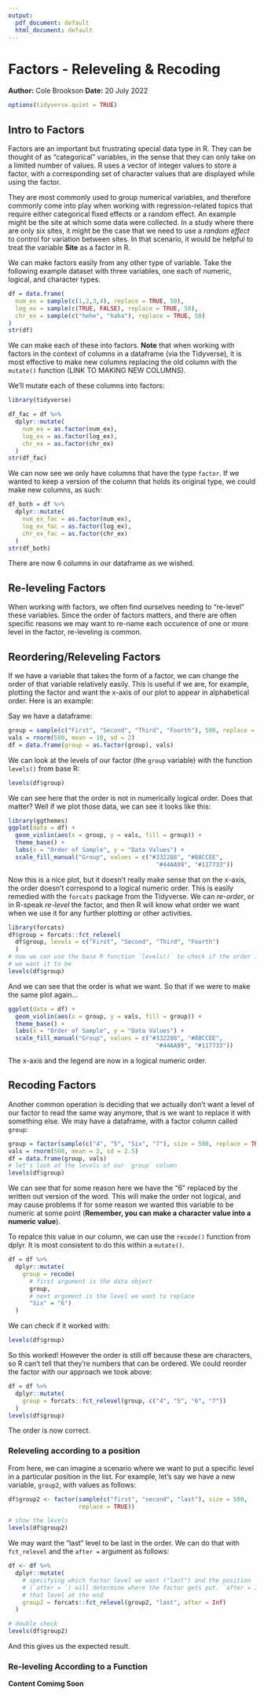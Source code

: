```yaml
---
output:
  pdf_document: default
  html_document: default
---
```

# Factors - Releveling & Recoding
**Author:** Cole Brookson
**Date:** 20 July 2022

```r
options(tidyverse.quiet = TRUE)
```


## Intro to Factors 

Factors are an important but frustrating special data type in R. They can be thought of as "categorical" variables, in the sense that they can only take on a limited number of values. R uses a vector of integer values to store a factor, with a corresponding set of character values that are displayed while using the factor.

They are most commonly used to group numerical variables, and therefore commonly come into play when working with regression-related topics that require either categorical fixed effects or a random effect. An example might be the site at which some data were collected. In a study where there are only six sites, it might be the case that we need to use a *random effect* to control for variation between sites. In that scenario, it would be helpful to treat the variable **Site** as a factor in R. 

We can make factors easily from any other type of variable. Take the following example dataset with three variables, one each of numeric, logical, and character types. 
```r
df = data.frame(
  num_ex = sample(c(1,2,3,4), replace = TRUE, 50),
  log_ex = sample(c(TRUE, FALSE), replace = TRUE, 50),
  chr_ex = sample(c("hehe", "haha"), replace = TRUE, 50)
)
str(df)
```

We can make each of these into factors. **Note** that when working with factors in the context of columns in a dataframe (via the Tidyverse), it is most effective to make new columns replacing the old column with the `mutate()` function (LINK TO MAKING NEW COLUMNS). 

We'll mutate each of these columns into factors:

```r
library(tidyverse)

df_fac = df %>% 
  dplyr::mutate(
    num_ex = as.factor(num_ex),
    log_ex = as.factor(log_ex),
    chr_ex = as.factor(chr_ex)
  )
str(df_fac)
```

We can now see we only have columns that have the type `factor`. If we wanted to keep a version of the column that holds its original type, we could make new columns, as such: 

```r
df_both = df %>% 
  dplyr::mutate(
    num_ex_fac = as.factor(num_ex),
    log_ex_fac = as.factor(log_ex),
    chr_ex_fac = as.factor(chr_ex)
  )
str(df_both)
```

There are now 6 columns in our dataframe as we wished. 

## Re-leveling Factors

When working with factors, we often find ourselves needing to "re-level" these variables. Since the order of factors matters, and there are often specific reasons we may want to re-name each occurence of one or more level in the factor, re-leveling is common. 

## Reordering/Releveling Factors

If we have a variable that takes the form of a factor, we can change the order of that variable relatively easily. This is useful if we are, for example, plotting the factor and want the x-axis of our plot to appear in alphabetical order. Here is an example:

Say we have a dataframe: 

```r
group = sample(c("First", "Second", "Third", "Fourth"), 500, replace = TRUE)
vals = rnorm(500, mean = 10, sd = 2)
df = data.frame(group = as.factor(group), vals)
```

We can look at the levels of our factor (the `group` variable) with the function `levels()` from base R:
```r
levels(df$group)
```
We can see here that the order is not in numerically logical order. Does that matter? Well if we plot those data, we can see it looks like this: 

```r
library(ggthemes)
ggplot(data = df) +
  geom_violin(aes(x = group, y = vals, fill = group)) +
  theme_base() +
  labs(x = "Order of Sample", y = "Data Values") +
  scale_fill_manual("Group", values = c("#332288", "#88CCEE",
                                          "#44AA99", "#117733"))
```

Now this is a nice plot, but it doesn't really make sense that on the x-axis, the order doesn't correspond to a logical numeric order. This is easily remedied with the `forcats` package from the Tidyverse. We can *re-order*, or in R-speak *re-level* the factor, and then R will know what order we want when we use it for any further plotting or other activities. 

```r
library(forcats)
df$group = forcats::fct_relevel(
  df$group, levels = c("First", "Second", "Third", "Fourth")
  )
# now we can use the base R function `levels()` to check if the order is what
# we want it to be
levels(df$group)

```

And we can see that the order is what we want. So that if we were to make the same plot again...
```r
ggplot(data = df) +
  geom_violin(aes(x = group, y = vals, fill = group)) +
  theme_base() +
  labs(x = "Order of Sample", y = "Data Values") +
  scale_fill_manual("Group", values = c("#332288", "#88CCEE",
                                          "#44AA99", "#117733"))
```

The x-axis and the legend are now in a logical numeric order. 

## Recoding Factors

Another common operation is deciding that we actually don't want a level of our factor to read the same way anymore, that is we want to replace it with something else. We may have a dataframe, with a factor column called `group`:

```r
group = factor(sample(c("4", "5", "Six", "7"), size = 500, replace = TRUE))
vals = rnorm(500, mean = 2, sd = 2.5)
df = data.frame(group, vals)
# let's look at the levels of our `group` column
levels(df$group)
```
We can see that for some reason here we have the "6" replaced by the written out version of the word. This will make the order not logical, and may cause problems if for some reason we wanted this variable to be numeric at some point (**Remember, you can make a character value into a numeric value**). 

To repalce this value in our column, we can use the `recode()` function from dplyr. It is most consistent to do this within a `mutate()`. 

```r
df = df %>% 
  dplyr::mutate(
    group = recode(
      # first argument is the data object
      group, 
      # next argument is the level we want to replace
      "Six" = "6")
  )
```
We can check if it worked with:
```r
levels(df$group)
```
So this worked! However the order is still off because these are characters, so R can't tell that they're numbers that can be ordered. We could reorder the factor with our approach we took above:

```r
df = df %>% 
  dplyr::mutate(
    group = forcats::fct_relevel(group, c("4", "5", "6", "7"))
  )
levels(df$group)
```

The order is now correct. 

### Releveling according to a position

From here, we can imagine a scenario where we want to put a specific level in a particular position in the list. For example, let's say we have a new variable, `group2`, with values as follows:

```r
df$group2 <- factor(sample(c("first", "second", "last"), size = 500, 
                    replace = TRUE))

# show the levels
levels(df$group2)
```
We may want the "last" level to be last in the order. We can do that with `fct_relevel` and the `after =` argument as follows:

```r
df <- df %>% 
  dplyr::mutate(
    # specifying which factor level we want ("last") and the position 
    # (`after = `) will determine where the factor gets put. `after = Inf` puts
    # that level at the end
    group2 = forcats::fct_relevel(group2, "last", after = Inf)
  )

# double check
levels(df$group2)
```

And this gives us the expected result. 

### Re-leveling According to a Function

**Content Comimg Soon**
